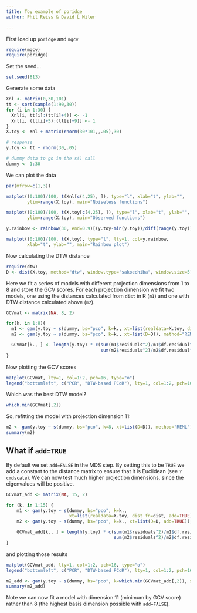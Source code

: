 ```yaml
---
title: Toy example of poridge
author: Phil Reiss & David L Miler

---
```


First load up `poridge` and `mgcv`

```r
require(mgcv)
require(poridge)
```

Set the seed...

```r
set.seed(813)
```

Generate some data

```r
Xnl <- matrix(0,30,101)
tt <- sort(sample(1:90,30))
for (i in 1:30) {
  Xnl[i, tt[i]:(tt[i]+4)] <- -1
  Xnl[i, (tt[i]+5):(tt[i]+9)] <- 1
}
X.toy <- Xnl + matrix(rnorm(30*101,,.05),30)

# response
y.toy <- tt + rnorm(30,.05)

# dummy data to go in the s() call
dummy <- 1:30
```

We can plot the data

```r
par(mfrow=c(1,3))

matplot((0:100)/100, t(Xnl[c(4,25), ]), type="l", xlab="t", ylab="",
        ylim=range(X.toy), main="Noiseless functions")

matplot((0:100)/100, t(X.toy[c(4,25), ]), type="l", xlab="t", ylab="",
        ylim=range(X.toy), main="Observed functions")

y.rainbow <- rainbow(30, end=0.9)[(y.toy-min(y.toy))/diff(range(y.toy))*29+1]

matplot((0:100)/100, t(X.toy), type="l", lty=1, col=y.rainbow,
        xlab="t", ylab="", main="Rainbow plot")
```

Now calculating the DTW distance

```r
require(dtw)
D <- dist(X.toy, method="dtw", window.type="sakoechiba", window.size=5)
```


Here we fit a series of models with different projection dimensions from 1 to 8 and store the GCV scores. For each projection dimension we fit two models, one using the distances calculated from `dist` in R (`m1`) and one with DTW distance calculated above (`m2`).

```r
GCVmat <- matrix(NA, 8, 2)

for(k. in 1:8){
  m1 <- gam(y.toy ~ s(dummy, bs="pco", k=k., xt=list(realdata=X.toy, dist_fn=dist)), method="REML")
  m2 <- gam(y.toy ~ s(dummy, bs="pco", k=k., xt=list(D=D)), method="REML")

  GCVmat[k., ] <- length(y.toy) * c(sum(m1$residuals^2)/m1$df.residual^2,
                                    sum(m2$residuals^2)/m2$df.residual^2)
}
```

Now plotting the GCV scores

```r
matplot(GCVmat, lty=1, col=1:2, pch=16, type="o")
legend("bottomleft", c("PCR", "DTW-based PCoR"), lty=1, col=1:2, pch=16, cex=1.5)
```

Which was the best DTW model?

```r
which.min(GCVmat[,2])
```

So, refitting the model with projection dimension 11:

```r
m2 <- gam(y.toy ~ s(dummy, bs="pco", k=8, xt=list(D=D)), method="REML")
summary(m2)
```



## What if `add=TRUE`

By default we set `add=FALSE` in the MDS step. By setting this to be `TRUE` we add a constant to the distance matrix to ensure that it is Euclidean (see `?cmdscale`). We can now test much higher projection dimensions, since the eigenvalues will be positive.


```r
GCVmat_add <- matrix(NA, 15, 2)

for (k. in 1:15) {
    m1 <- gam(y.toy ~ s(dummy, bs="pco", k=k.,
                        xt=list(realdata=X.toy, dist_fn=dist, add=TRUE)), method="REML")
    m2 <- gam(y.toy ~ s(dummy, bs="pco", k=k., xt=list(D=D, add=TRUE)), method="REML")

    GCVmat_add[k., ] = length(y.toy) * c(sum(m1$residuals^2)/m1$df.residual^2,
                                         sum(m2$residuals^2)/m2$df.residual^2)
}
```

and plotting those results


```r
matplot(GCVmat_add, lty=1, col=1:2, pch=16, type="o")
legend("bottomleft", c("PCR", "DTW-based PCoR"), lty=1, col=1:2, pch=16, cex=1.5)
```

```r
m2_add <- gam(y.toy ~ s(dummy, bs="pco", k=which.min(GCVmat_add[,2]), xt=list(D=D, add=TRUE)), method="REML")
summary(m2_add)
```

Note we can now fit a model with dimension 11 (minimum by GCV score) rather than 8 (the highest basis dimension possible with `add=FALSE`).


